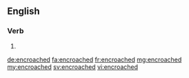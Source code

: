 ==English==

===Verb===
{{head|en}}

# {{en-past of|encroach}}

[[de:encroached]]
[[fa:encroached]]
[[fr:encroached]]
[[mg:encroached]]
[[my:encroached]]
[[sv:encroached]]
[[vi:encroached]]